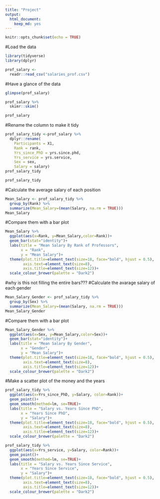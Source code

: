 ---
title: "Project"
output: 
  html_document: 
    keep_md: yes
---
```{r setup, include=FALSE}
knitr::opts_chunk$set(echo = TRUE)
```
#Load the data
```{r}
library(tidyverse)
library(dplyr)
```


```{r}
prof_salary <-
  readr::read_csv("salaries_prof.csv")
```
#Have a glance of the data
```{r}
glimpse(prof_salary)
```
```{r}
prof_salary %>% 
  skimr::skim()
```


```{r}
prof_salary
```
#Rename the column to make it tidy
```{r}
prof_salary_tidy <-prof_salary %>% 
  dplyr::rename(
    Participants = X1,
    Rank = rank,
    Yrs_since_PhD = yrs.since.phd,
    Yrs_service = yrs.service,
    Sex = sex,
    Salary = salary)
prof_salary_tidy
```

```{r}
prof_salary_tidy
```
#Calculate the average salary of each position
```{r}
Mean_Salary <- prof_salary_tidy %>% 
  group_by(Rank) %>% 
  summarize(Mean_Salary=(mean(Salary, na.rm = TRUE)))
Mean_Salary
```
#Compare them with a bar plot
```{r}
Mean_Salary %>% 
  ggplot(aes(x=Rank, y=Mean_Salary,color=Rank))+
  geom_bar(stat="identity")+
  labs(title = "Mean Salary By Rank of Professors",
       x = "Rank",
       y = "Mean Salary")+
  theme(plot.title=element_text(size=18, face="bold", hjust = 0.5),
        axis.text=element_text(size=8),
        axis.title=element_text(size=12))+
  scale_colour_brewer(palette = "Dark2")
```
#why is this not filling the entire bars???
#Calculate the avarage salary of each gender
```{r}
Mean_Salary_Gender <- prof_salary_tidy %>% 
  group_by(Sex) %>% 
  summarize(Mean_Salary=(mean(Salary, na.rm = TRUE)))
Mean_Salary_Gender
```
#Compare them with a bar plot
```{r}
Mean_Salary_Gender %>% 
  ggplot(aes(x=Sex, y=Mean_Salary,color=Sex))+
  geom_bar(stat="identity")+
  labs(title = "Mean Salary By Gender",
       x = "Gender",
       y = "Mean Salary")+
  theme(plot.title=element_text(size=18, face="bold", hjust = 0.5),
        axis.text=element_text(size=8),
        axis.title=element_text(size=12))+
  scale_colour_brewer(palette = "Dark2")
```

#Make a scatter plot of the money and the years
```{r}
prof_salary_tidy %>% 
  ggplot(aes(x=Yrs_since_PhD, y=Salary, color=Rank))+
  geom_point()+
  geom_smooth(method=lm, se=TRUE)+
  labs(title = "Salary vs. Years Since PhD",
       x = "Years Since PhD",
       y = "Salary")+
  theme(plot.title=element_text(size=18, face="bold", hjust = 0.5),
        axis.text=element_text(size=8),
        axis.title=element_text(size=12))+
  scale_colour_brewer(palette = "Dark2")
```
```{r}
prof_salary_tidy %>% 
  ggplot(aes(x=Yrs_service, y=Salary, color=Rank))+
  geom_point()+
  geom_smooth(method=lm, se=TRUE)+
  labs(title = "Salary vs. Years Since Service",
       x = "Years Since Service",
       y = "Salary")+
  theme(plot.title=element_text(size=18, face="bold", hjust = 0.5),
        axis.text=element_text(size=8),
        axis.title=element_text(size=12))+
  scale_colour_brewer(palette = "Dark2")
```








